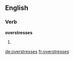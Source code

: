 ==English==

===Verb===
'''overstresses'''

# {{third-person singular of|[[overstress]]}}

[[de:overstresses]]
[[fr:overstresses]]